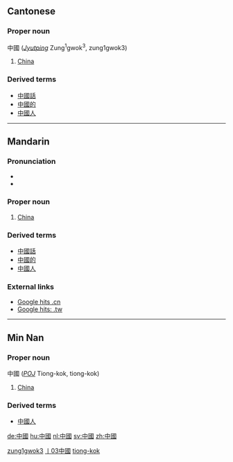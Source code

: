 {{zh-forms|[[中国]]|[[中]][[國]]}}
==Cantonese==
===Proper noun===
中國 (''[[Jyutping]]'' Zung<sup>1</sup>gwok<sup>3</sup>, zung1gwok3)

# [[China]]

===Derived terms===
*[[中國話]]
*[[中國的]]
*[[中國人]]

[[Category:yue-hk:Proper nouns|zung1gwok3]]

----

==Mandarin==
{{zh-forms|[[中国]]|[[中]][[國]]}}

===Pronunciation===
*{{IPA|/tʂʊŋ˥˥ kuɔ˧˥/}}
*{{Audio|Zh-zhongguo.ogg|Audio}}

===Proper noun===
{{cmn-proper|t|pin=Zhōngguó|pint=zhong1guo2|tra=中國|sim=中国|rs=丨03}}

# [[China]]

===Derived terms===
*[[中國話]]
*[[中國的]]
*[[中國人]]

===External links===
*[http://www.google.cn/search?as_q=&num=10&hl=zh-CN&btnG=Google+%E6%90%9C%E7%B4%A2&as_epq=%E4%B8%AD%E5%9B%BD&as_oq=&as_eq=&lr=&as_ft=i&as_filetype=&as_qdr=all&as_occt=any&as_dt=i&as_sitesearch=.cn&as_rights= Google hits .cn]
*[http://www.google.com.tw/search?as_q=&num=10&hl=zh-TW&btnG=Google+%E6%90%9C%E5%B0%8B&as_epq=%E4%B8%AD%E5%9C%8B&as_oq=&as_eq=&lr=&as_ft=i&as_filetype=&as_qdr=all&as_occt=any&as_dt=i&as_sitesearch=.tw&as_rights=&safe=images Google hits: .tw]

[[Category:zh-tw:Countries|丨03中國]]

----

==Min Nan==
{{zh-attention|Min Nan needs inflection template(s)|key=丨03中國}}
===Proper noun===
中國 (''[[POJ]]'' Tiong-kok, tiong-kok)

# [[China]]

===Derived terms===
*[[中國人]]

[[Category:nan-tw:Proper nouns|tiong-kok]]

[[de:中國]]
[[hu:中國]]
[[nl:中國]]
[[sv:中國]]
[[zh:中國]]